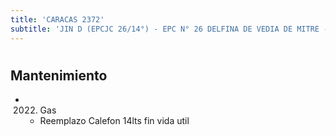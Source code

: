 ```yaml
---
title: 'CARACAS 2372'
subtitle: 'JIN D (EPCJC 26/14°) - EPC N° 26 DELFINA DE VEDIA DE MITRE - CENS N° 86'
---
```


#


## Mantenimiento

*  (2022) Gas 
    + Reemplazo Calefon 14lts fin vida util



